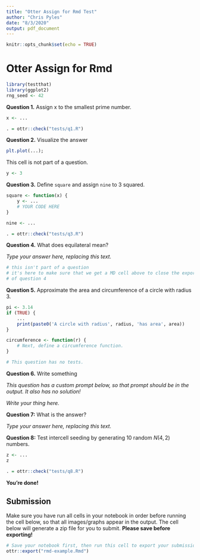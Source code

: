 ```yaml
---
title: "Otter Assign for Rmd Test"
author: "Chris Pyles"
date: "8/3/2020"
output: pdf_document
---
```


```r
knitr::opts_chunk$set(echo = TRUE)
```

# Otter Assign for Rmd

```r
library(testthat)
library(ggplot2)
rng_seed <- 42
```

**Question 1.** Assign x to the smallest prime number.

```r
x <- ...
```

```r
. = ottr::check("tests/q1.R")
```

**Question 2.** Visualize the answer

```r
plt.plot(...);
```

This cell is not part of a question.

```r
y <- 3
```

**Question 3.** Define `square` and assign `nine` to 3 squared.

```r
square <- function(x) {
    y <- ...
    # YOUR CODE HERE
}

nine <- ...
```

```r
. = ottr::check("tests/q3.R")
```

**Question 4.** What does equilateral mean?

_Type your answer here, replacing this text._

```r
# this isn't part of a question
# it's here to make sure that we get a MD cell above to close the export
# of question 4
```

**Question 5.** Approximate the area and circumference of a circle with radius 3.

```r
pi <- 3.14
if (TRUE) {
    ...
    print(paste0('A circle with radius', radius, 'has area', area))
}

circumference <- function(r) {
    # Next, define a circumference function.
}
```

```r
# This question has no tests.
```

**Question 6.** Write something

_This question has a custom prompt below, so that prompt should be in the output. It also has no solution!_

_Write your thing here._

**Question 7:** What is the answer?

_Type your answer here, replacing this text._

**Question 8:** Test intercell seeding by generating 10 random $N(4,2)$ numbers.

```r
z <- ...
z
```

```r
. = ottr::check("tests/q8.R")
```

**You're done!**

## Submission

Make sure you have run all cells in your notebook in order before running the cell below, so that all images/graphs appear in the output. The cell below will generate a zip file for you to submit. **Please save before exporting!**

```r
# Save your notebook first, then run this cell to export your submission.
ottr::export("rmd-example.Rmd")
```
